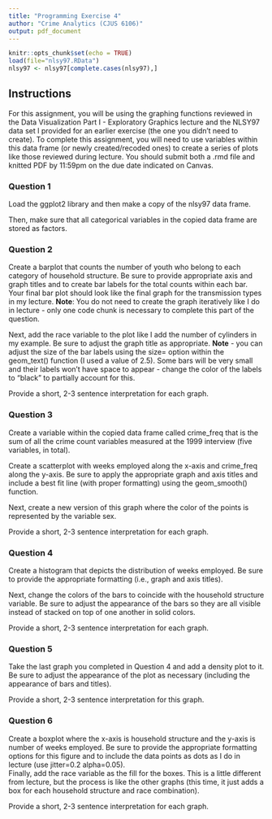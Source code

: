 ```yaml
---
title: "Programming Exercise 4"
author: "Crime Analytics (CJUS 6106)"
output: pdf_document
---
```


```r
knitr::opts_chunk$set(echo = TRUE)
load(file="nlsy97.RData")
nlsy97 <- nlsy97[complete.cases(nlsy97),]
```

## Instructions

For this assignment, you will be using the graphing functions reviewed in the Data Visualization Part I - Exploratory Graphics lecture and the NLSY97 data set I provided for an earlier exercise (the one you didn't need to create). To complete this assignment, you will need to use variables within this data frame (or newly created/recoded ones) to create a series of plots like those reviewed during lecture. You should submit both a .rmd file and knitted PDF by 11:59pm on the due date indicated on Canvas. 

### Question 1

Load the ggplot2 library and then make a copy of the nlsy97 data frame.  

Then, make sure that all categorical variables in the copied data frame are stored as factors. 

### Question 2 

Create a barplot that counts the number of youth who belong to each category of household structure. Be sure to provide appropriate axis and graph titles and to create bar labels for the total counts within each bar. Your final bar plot should look like the final graph for the transmission types in my lecture. **Note**: You do not need to create the graph iteratively like I do in lecture - only one code chunk is necessary to complete this part of the question.

Next, add the race variable to the plot like I add the number of cylinders in my example. Be sure to adjust the graph title as appropriate. **Note** - you can adjust the size of the bar labels using the size= option within the geom_text() function (I used a value of 2.5). Some bars will be very small and their labels won't have space to appear - change the color of the labels to "black" to partially account for this. 

Provide a short, 2-3 sentence interpretation for each graph. 

### Question 3

Create a variable within the copied data frame called crime_freq that is the sum of all the crime count variables measured at the 1999 interview (five variables, in total). 

Create a scatterplot with weeks employed along the x-axis and crime_freq along the y-axis. Be sure to apply the appropriate graph and axis titles and include a best fit line (with proper formatting) using the geom_smooth() function. 

Next, create a new version of this graph where the color of the points is represented by the variable sex. 

Provide a short, 2-3 sentence interpretation for each graph.

### Question 4 

Create a histogram that depicts the distribution of weeks employed. Be sure to provide the appropriate formatting (i.e., graph and axis titles). 

Next, change the colors of the bars to coincide with the household structure variable. Be sure to adjust the appearance of the bars so they are all visible instead of stacked on top of one another in solid colors. 

Provide a short, 2-3 sentence interpretation for each graph.

### Question 5

Take the last graph you completed in Question 4 and add a density plot to it. Be sure to adjust the appearance of the plot as necessary (including the appearance of bars and titles). 

Provide a short, 2-3 sentence interpretation for this graph.

### Question 6

Create a boxplot where the x-axis is household structure and the y-axis is number of weeks employed. Be sure to provide the appropriate formatting options for this figure and to include the data points as dots as I do in lecture (use jitter=0.2 alpha=0.05).  
Finally, add the race variable as the fill for the boxes. This is a little different from lecture, but the process is like the other graphs (this time, it just adds a box for each household structure and race combination).

Provide a short, 2-3 sentence interpretation for each graph.